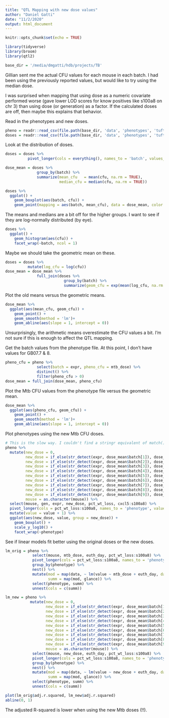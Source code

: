 ```yaml
---
title: "QTL Mapping with new dose values"
author: "Daniel Gatti"
date: "11/2/2020"
output: html_document
---
```


```r
knitr::opts_chunk$set(echo = TRUE)

library(tidyverse)
library(broom)
library(qtl2)

base_dir = '/media/dmgatti/hdb/projects/TB'
```

Gillian sent me the actual CFU values for each mouse in each batch. I had been using the previously reported values, but would like to try using the median dose.

I was surprised when mapping that using dose as a numeric covariate performed worse (gave lower LOD scores for know positives like s100a8 on chr 3) than using dose (or generation) as a factor. If the calculated doses are off, then maybe this explains that behavior.

Read in the phenotypes and new doses.

```r
pheno = readr::read_csv(file.path(base_dir, 'data', 'phenotypes', 'tufts_do_tb_pheno_cleaned.csv'))
doses = readr::read_csv(file.path(base_dir, 'data', 'phenotypes', 'tufts_tb_batch_doses.csv'))
```

Look at the distribution of doses.

```r
doses = doses %>%
          pivot_longer(cols = everything(), names_to = 'batch', values_to = 'cfu')

dose_mean = doses %>% 
              group_by(batch) %>% 
              summarize(mean_cfu   = mean(cfu, na.rm = TRUE),
                        median_cfu = median(cfu, na.rm = TRUE))

doses %>%
  ggplot() +
    geom_boxplot(aes(batch, cfu)) +
    geom_point(mapping = aes(batch, mean_cfu), data = dose_mean, color = 'red', size = 2)
```
The means and medians are a bit off for the higher groups. I want to see if they are log-normally distributed (by eye).

```r
doses %>% 
  ggplot() +
    geom_histogram(aes(cfu)) +
    facet_wrap(~batch, ncol = 1)
```

Maybe we should take the geometric mean on these.

```r
doses = doses %>% 
          mutate(log_cfu = log(cfu))
dose_mean = dose_mean %>% 
              full_join(doses %>% 
                          group_by(batch) %>% 
                          summarize(geom_cfu = exp(mean(log_cfu, na.rm = TRUE))))
```
Plot the old means versus the geometric means.

```r
dose_mean %>% 
  ggplot(aes(mean_cfu, geom_cfu)) +
    geom_point() +
    geom_smooth(method = 'lm')+
    geom_abline(aes(slope = 1, intercept = 0))
```

Unsurprisingly, the arithmetic means overestimate the CFU values a bit. I'm not sure if this is enough to affect the QTL mapping. 

Get the batch values from the phenotype file. At this point, I don't have values for GB07.7 & 8.

```r
pheno_cfu = pheno %>% 
              select(batch = expr, pheno_cfu = mtb_dose) %>% 
              distinct() %>% 
              filter(pheno_cfu > 0)
dose_mean = full_join(dose_mean, pheno_cfu)
```

Plot the Mtb CFU values from the phenotype file versus the geometric mean.

```r
dose_mean %>% 
  ggplot(aes(pheno_cfu, geom_cfu)) +
    geom_point() +
    geom_smooth(method = 'lm')+
    geom_abline(aes(slope = 1, intercept = 0))
```

Plot phenotypes using the new Mtb CFU doses.

```r
# This is the slow way. I couldn't find a stringr equivalent of match().
pheno %>% 
  mutate(new_dose = 0,
         new_dose = if_else(str_detect(expr, dose_mean$batch[1]), dose_mean$geom_cfu[1], new_dose),
         new_dose = if_else(str_detect(expr, dose_mean$batch[2]), dose_mean$geom_cfu[2], new_dose),
         new_dose = if_else(str_detect(expr, dose_mean$batch[3]), dose_mean$geom_cfu[3], new_dose),
         new_dose = if_else(str_detect(expr, dose_mean$batch[4]), dose_mean$geom_cfu[4], new_dose),
         new_dose = if_else(str_detect(expr, dose_mean$batch[5]), dose_mean$geom_cfu[5], new_dose),
         new_dose = if_else(str_detect(expr, dose_mean$batch[6]), dose_mean$geom_cfu[6], new_dose),
         new_dose = if_else(str_detect(expr, dose_mean$batch[7]), dose_mean$geom_cfu[7], new_dose),
         new_dose = if_else(str_detect(expr, dose_mean$batch[8]), dose_mean$geom_cfu[8], new_dose),
         new_dose = if_else(str_detect(expr, dose_mean$batch[9]), dose_mean$geom_cfu[9], new_dose), 
         mouse = as.character(mouse)) %>%  
  select(mouse, gen, expr, new_dose, pct_wt_loss, cxcl5:s100a8) %>%
  pivot_longer(cols = pct_wt_loss:s100a8, names_to = 'phenotype', values_to = 'value') %>% 
  mutate(value = value + 1) %>%
  ggplot(aes(new_dose, value, group = new_dose)) +
    geom_boxplot() +
    scale_y_log10() +
    facet_wrap(~phenotype)
```

See if linear models fit better using the original doses or the new doses.

```r
lm_orig = pheno %>% 
            select(mouse, mtb_dose, euth_day, pct_wt_loss:s100a8) %>% 
            pivot_longer(cols = pct_wt_loss:s100a8, names_to = 'phenotype', values_to = 'value') %>% 
            group_by(phenotype) %>% 
            nest() %>% 
            mutate(mod = map(data, ~ lm(value ~ mtb_dose + euth_day, data = .x)),
                   summ = map(mod, glance)) %>% 
            select(phenotype, summ) %>% 
            unnest(cols = c(summ))
```

```r
lm_new = pheno %>% 
           mutate(new_dose = 0,
                  new_dose = if_else(str_detect(expr, dose_mean$batch[1]), dose_mean$geom_cfu[1], new_dose),
                  new_dose = if_else(str_detect(expr, dose_mean$batch[2]), dose_mean$geom_cfu[2], new_dose),
                  new_dose = if_else(str_detect(expr, dose_mean$batch[3]), dose_mean$geom_cfu[3], new_dose),
                  new_dose = if_else(str_detect(expr, dose_mean$batch[4]), dose_mean$geom_cfu[4], new_dose),
                  new_dose = if_else(str_detect(expr, dose_mean$batch[5]), dose_mean$geom_cfu[5], new_dose),
                  new_dose = if_else(str_detect(expr, dose_mean$batch[6]), dose_mean$geom_cfu[6], new_dose),
                  new_dose = if_else(str_detect(expr, dose_mean$batch[7]), dose_mean$geom_cfu[7], new_dose),
                  new_dose = if_else(str_detect(expr, dose_mean$batch[8]), dose_mean$geom_cfu[8], new_dose),
                  new_dose = if_else(str_detect(expr, dose_mean$batch[9]), dose_mean$geom_cfu[9], new_dose), 
                  mouse = as.character(mouse)) %>% 
            select(mouse, new_dose, euth_day, pct_wt_loss:s100a8) %>% 
            pivot_longer(cols = pct_wt_loss:s100a8, names_to = 'phenotype', values_to = 'value') %>% 
            group_by(phenotype) %>% 
            nest() %>% 
            mutate(mod = map(data, ~ lm(value ~ new_dose + euth_day, data = .x)),
                   summ = map(mod, glance)) %>% 
            select(phenotype, summ) %>% 
            unnest(cols = c(summ))
```

```r
plot(lm_orig$adj.r.squared, lm_new$adj.r.squared)
abline(0, 1)
```

The adjusted R-squared is lower when using the new Mtb doses (!!). 




